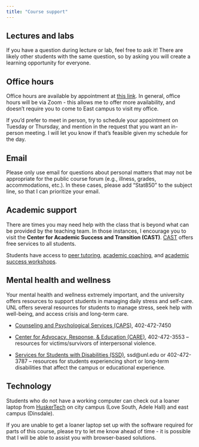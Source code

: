 ```yaml
---
title: "Course support"
---
```


## Lectures and labs

If you have a question during lecture or lab, feel free to ask it! There are likely other students with the same question, so by asking you will create a learning opportunity for everyone.

## Office hours

Office hours are available by appointment at [this link](https://calendly.com/vanderplas/office-hours). 
In general, office hours will be via Zoom - this allows me to offer more availability, and doesn't require you to come to East campus to visit my office.

If you'd prefer to meet in person, try to schedule your appointment on Tuesday or Thursday, and mention in the request that you want an in-person meeting. I will let you know if that's feasible given my schedule for the day. 

## Email

Please only use email for questions about personal matters that may not be appropriate for the public course forum (e.g., illness, grades, accommodations, etc.). 
In these cases, please add "Stat850" to the subject line, so that I can prioritize your email.

## Academic support

There are times you may need help with the class that is beyond what can be provided by the teaching team. In those instances, I encourage you to visit the **Center for Academic Success and Transition (CAST)**. [CAST](https://success.unl.edu/resources/) offers free services to all students.

Students have access to [peer tutoring](https://success.unl.edu/academic-support/study-stop/), [academic coaching](https://success.unl.edu/academic-support/), and [academic success workshops](https://success.unl.edu/academic-support/success-workshops/).

## Mental health and wellness

Your mental health and wellness extremely important, and the university offers resources to support students in managing daily stress and self-care. UNL offers several resources for students to manage stress, seek help with well-being, and access crisis and long-term care.

-   [Counseling and Psychological Services (CAPS)](https://caps.unl.edu/), 402-472-7450

-   [Center for Advocacy, Response, & Education (CARE)](https://care.unl.edu/), 402-472-3553 -- resources for victims/survivors of interpersonal violence.

-   [Services for Students with Disabilities (SSD)](https://ssd.unl.edu/), ssd\@unl.edu or 402-472-3787 -- resources for students experiencing short or long-term disabilities that affect the campus or educational experience.

## Technology

Students who do not have a working computer can check out a loaner laptop from [HuskerTech](https://libraries.unl.edu/laptop-checkout/) on city campus (Love South, Adele Hall) and east campus (Dinsdale).

If you are unable to get a loaner laptop set up with the software required for parts of this course, please try to let me know ahead of time - it is possible that I will be able to assist you with browser-based solutions.
